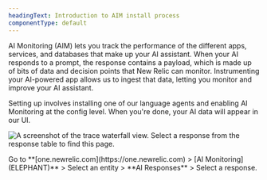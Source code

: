 ```yaml
---
headingText: Introduction to AIM install process
componentType: default
---
```



AI Monitoring (AIM) lets you track the performance of the different apps, services, and databases that make up your AI assistant. When your AI responds to a prompt, the response contains a payload, which is made up of bits of data and decision points that New Relic can monitor. Instrumenting your AI-powered app allows us to ingest that data, letting you monitor and improve your AI assistant.

Setting up involves installing one of our language agents and enabling AI Monitoring at the config level. When you're done, your AI data will appear in our UI.  

<img
    title="Break down your AI's response with the trace view"
    alt="A screenshot of the trace waterfall view. Select a response from the response table to find this page."
    src={apmAimTraceWaterfallView}
/>

<figcaption>
    Go to **[one.newrelic.com](https://one.newrelic.com) > [AI Monitoring](ELEPHANT)** > Select an entity > **AI Responses** > Select a response.
</figcaption>
